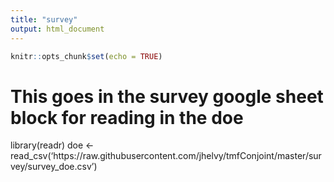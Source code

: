 ```yaml
---
title: "survey"
output: html_document
---
```


```r
knitr::opts_chunk$set(echo = TRUE)
```


# This goes in the survey google sheet block for reading in the doe

library(readr)
doe <- read_csv('https://raw.githubusercontent.com/jhelvy/tmfConjoint/master/survey/survey_doe.csv')
